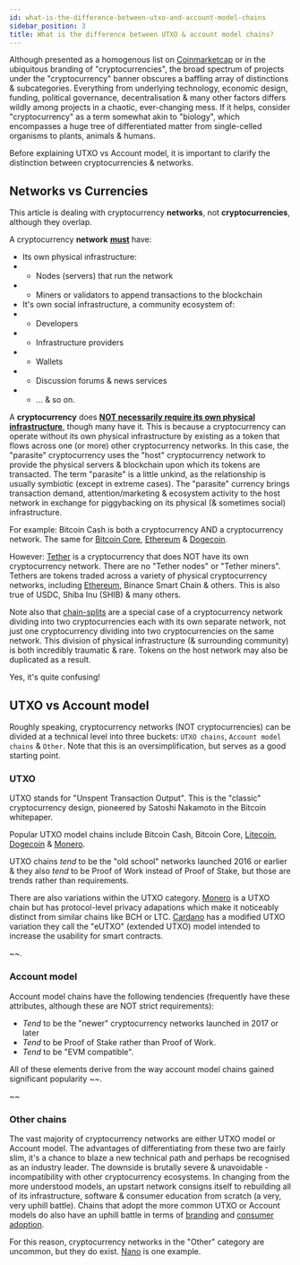 ```yaml
---
id: what-is-the-difference-between-utxo-and-account-model-chains
sidebar_position: 3
title: What is the difference between UTXO & account model chains?
---
```


Although presented as a homogenous list on [Coinmarketcap](https://coinmarketcap.com/) or in the ubiquitous branding of "cryptocurrencies", the broad spectrum of projects under the "cryptocurrency" banner obscures a baffling array of distinctions & subcategories. Everything from underlying technology, economic design, funding, political governance, decentralisation & many other factors differs wildly among projects in a chaotic, ever-changing mess. If it helps, consider "cryptocurrency" as a term somewhat akin to "biology", which encompasses a huge tree of differentiated matter from single-celled organisms to plants, animals & humans.

Before explaining UTXO vs Account model, it is important to clarify the distinction between cryptocurrencies & networks.

## Networks vs Currencies

This article is dealing with cryptocurrency **networks**, not **cryptocurrencies**, although they overlap.

A cryptocurrency **network** **<u>must</u>** have:

-  Its own physical infrastructure:
- - Nodes (servers) that run the network
- - Miners or validators to append transactions to the blockchain
- It's own social infrastructure, a community ecosystem of:
- - Developers
- - Infrastructure providers
- - Wallets
- - Discussion forums & news services 
- - ... & so on.

A **cryptocurrency** does **<u>NOT necessarily require its own physical infrastructure</u>**, though many have it. This is because a cryptocurrency can operate without its own physical infrastructure by existing as a token that flows across one (or more) other cryptocurrency networks. In this case, the "parasite" cryptocurrency uses the "host" cryptocurrency network to provide the physical servers & blockchain upon which its tokens are transacted. The term "parasite" is a little unkind, as the relationship is usually symbiotic (except in extreme cases). The "parasite" currency brings transaction demand, attention/marketing & ecosystem activity to the host network in exchange for piggybacking on its physical (& sometimes social) infrastructure.

For example: Bitcoin Cash is both a cryptocurrency AND a cryptocurrency network. The same for [Bitcoin Core](/faqs/BCH-vs-BTC/whats-wrong-with-bitcoin-btc), [Ethereum](/faqs/Cryptocurrency/what-about-ethereum-eth) & [Dogecoin](/faqs/Cryptocurrency/what-about-dogecoin-doge).

However: [Tether](/faqs/Scams/tether) is a cryptocurrency that does NOT have its own cryptocurrency network. There are no "Tether nodes" or "Tether miners". Tethers are tokens traded across a variety of physical cryptocurrency networks, including [Ethereum](/faqs/Cryptocurrency/what-about-ethereum-eth), Binance Smart Chain & others. This is also true of USDC, Shiba Inu (SHIB) & many others.

Note also that [chain-splits](/faqs/Decentralisation/what-is-a-soft-hard-fork#chain-split) are a special case of a cryptocurrency network dividing into two cryptocurrencies each with its own separate network, not just one cryptocurrency dividing into two cryptocurrencies on the same network. This division of physical infrastructure (& surrounding community) is both incredibly traumatic & rare. Tokens on the host network may also be duplicated as a result.

Yes, it's quite confusing!

## UTXO vs Account model

Roughly speaking, cryptocurrency networks (NOT cryptocurrencies) can be divided at a technical level into three buckets: `UTXO chains`, `Account model chains` & `Other`. Note that this is an oversimplification, but serves as a good starting point.

### UTXO

UTXO stands for "Unspent Transaction Output". This is the "classic" cryptocurrency design, pioneered by Satoshi Nakamoto in the Bitcoin whitepaper.

Popular UTXO model chains include Bitcoin Cash, Bitcoin Core, [Litecoin](/faqs/Cryptocurrency/what-about-litecoin-ltc), [Dogecoin](/faqs/Cryptocurrency/what-about-dogecoin-doge) & [Monero](/faqs/Cryptocurrency/what-about-monero-xmr). 

UTXO chains _tend_ to be the "old school" networks launched 2016 or earlier & they also _tend_ to be Proof of Work instead of Proof of Stake, but those are trends rather than requirements.

There are also variations within the UTXO category. [Monero](/faqs/Cryptocurrency/what-about-monero-xmr) is a UTXO chain but has protocol-level privacy adapations which make it noticeably distinct from similar chains like BCH or LTC. [Cardano](/faqs/Cryptocurrency/what-about-cardano-ada) has a modified UTXO variation they call the "eUTXO" (extended UTXO) model intended to increase the usability for smart contracts.

~~.

### Account model

Account model chains have the following tendencies (frequently have these attributes, although these are NOT strict requirements):

- _Tend_ to be the "newer" cryptocurrency networks launched in 2017 or later
- _Tend_ to be Proof of Stake rather than Proof of Work.
- _Tend_ to be "EVM compatible".

All of these elements derive from the way account model chains gained significant popularity ~~.

~~

### Other chains

The vast majority of cryptocurrency networks are either UTXO model or Account model. The advantages of differentiating from these two are fairly slim, it's a chance to blaze a new technical path and perhaps be recognised as an industry leader. The downside is brutally severe & unavoidable - incompatibility with other cryptocurrency ecosystems. In changing from the more understood models, an upstart network consigns itself to rebuilding all of its infrastructure, software & consumer education from scratch (a very, very uphill battle). Chains that adopt the more common UTXO or Account models do also have an uphill battle in terms of [branding](/) and [consumer adoption](/).

For this reason, cryptocurrency networks in the "Other" category are uncommon, but they do exist. [Nano](/faqs/Cryptocurrency/what-about-nano-xno) is one example.